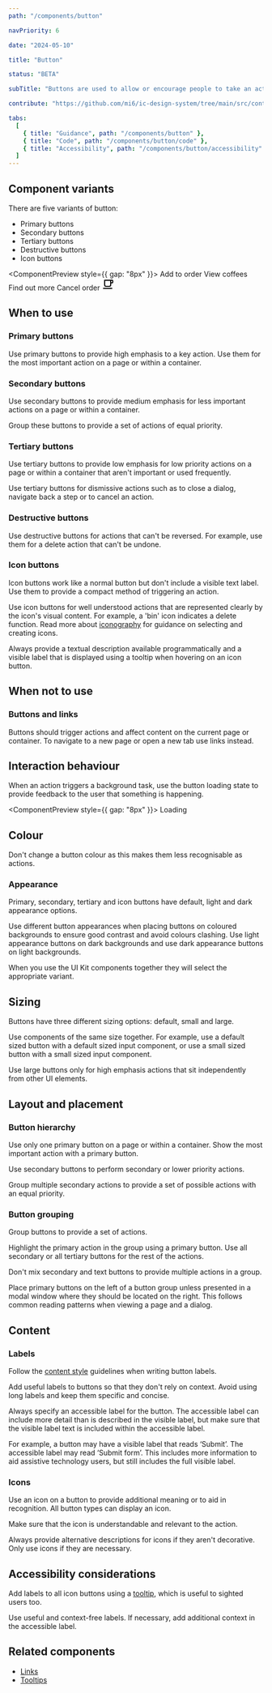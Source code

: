 ```yaml
---
path: "/components/button"

navPriority: 6

date: "2024-05-10"

title: "Button"

status: "BETA"

subTitle: "Buttons are used to allow or encourage people to take an action."

contribute: "https://github.com/mi6/ic-design-system/tree/main/src/content/structured/components/button"

tabs:
  [
    { title: "Guidance", path: "/components/button" },
    { title: "Code", path: "/components/button/code" },
    { title: "Accessibility", path: "/components/button/accessibility" },
  ]
---
```



## Component variants

There are five variants of button:

- Primary buttons
- Secondary buttons
- Tertiary buttons
- Destructive buttons
- Icon buttons

<ComponentPreview style={{ gap: "8px" }}>
  <IcButton variant="primary">Add to order</IcButton>
  <IcButton variant="secondary">View coffees</IcButton>
  <IcButton variant="tertiary">Find out more</IcButton>
  <IcButton variant="destructive">Cancel order</IcButton>
  <IcButton variant="icon" aria-label="Coffee cup">
    <svg
      xmlns="http://www.w3.org/2000/svg"
      height="24px"
      viewBox="0 0 24 24"
      width="24px"
      fill="#000000"
    >
      <path d="M0 0h24v24H0V0z" fill="none" />
      <path d="M2,21V19H20V21H2M20,8V5H18V8H20M20,3A2,2 0 0,1 22,5V8A2,2 0 0,1 20,10H18V13A4,4 0 0,1 14,17H8A4,4 0 0,1 4,13V3H20M16,5H6V13A2,2 0 0,0 8,15H14A2,2 0 0,0 16,13V5Z" />
    </svg>
  </IcButton>
</ComponentPreview>

## When to use

### Primary buttons

Use primary buttons to provide high emphasis to a key action. Use them for the most important action on a page or within a container.

### Secondary buttons

Use secondary buttons to provide medium emphasis for less important actions on a page or within a container.

Group these buttons to provide a set of actions of equal priority.

### Tertiary buttons

Use tertiary buttons to provide low emphasis for low priority actions on a page or within a container that aren't important or used frequently.

Use tertiary buttons for dismissive actions such as to close a dialog, navigate back a step or to cancel an action.

### Destructive buttons

Use destructive buttons for actions that can't be reversed. For example, use them for a delete action that can't be undone.

### Icon buttons

Icon buttons work like a normal button but don't include a visible text label. Use them to provide a compact method of triggering an action.

Use icon buttons for well understood actions that are represented clearly by the icon's visual content. For example, a 'bin' icon indicates a delete function. Read more about [iconography](/styles/icons) for guidance on selecting and creating icons.

Always provide a textual description available programmatically and a visible label that is displayed using a tooltip when hovering on an icon button.

## When not to use

### Buttons and links

Buttons should trigger actions and affect content on the current page or container. To navigate to a new page or open a new tab use links instead.

<DoDontCaution
  imageSrc={buttonFig1}
  imageAlt="An example page showing a primary button labelled 'submit' at the bottom of a page."
  state="good"
  caption="Use buttons to complete actions on the page such as adding or deleting an item, confirming or closing a dialog, or as a tool in a toolbar."
/>

<DoDontCaution
  imageSrc={buttonFig2}
  imageAlt="An example of a page with a hero banner with the title 'Today's good mood is sponsored by coffee.' A secondary button is displayed on the hero banner acting as a link to a new page called 'Get some coffee'."
  state="bad"
  caption="Don't use buttons to navigate users to a new page."
/>

## Interaction behaviour

When an action triggers a background task, use the button loading state to provide feedback to the user that something is happening.

<ComponentPreview style={{ gap: "8px" }}>
  <IcButton variant="secondary" loading>
    Loading
  </IcButton>
</ComponentPreview>

## Colour

Don't change a button colour as this makes them less recognisable as actions.

### Appearance

Primary, secondary, tertiary and icon buttons have default, light and dark appearance options.

Use different button appearances when placing buttons on coloured backgrounds to ensure good contrast and avoid colours clashing. Use light appearance buttons on dark backgrounds and use dark appearance buttons on light backgrounds.

When you use the UI Kit components together they will select the appropriate variant.

<DoubleDoDontCaution>
  <DoDontCaution
    imageSrc={buttonFig3}
    imageAlt="Button variants on a white background, dark button variants on light coloured backgrounds, and light button variants on dark backgrounds."
    state="good"
    caption="Use different appearance options on different coloured backgrounds to ensure good contrast and avoid colours clashing."
  />
  <DoDontCaution
    imageSrc={buttonFig4}
    imageAlt="A bad example showing dark button variants used on a white background, coloured button variants on coloured backgrounds, and dark button variants on dark backgrounds."
    state="bad"
    caption="Use the correct button appearance to meet minimum contrast requirements."
  />
</DoubleDoDontCaution>

## Sizing

Buttons have three different sizing options: default, small and large.

Use components of the same size together. For example, use a default sized button with a default sized input component, or use a small sized button with a small sized input component.

<DoubleDoDontCaution>
  <DoDontCaution
    imageSrc={buttonFig5}
    imageAlt="A form with correctly sized components. A normal sized input component is paired with normal sized button, and a small sized input component is paired with a small sized button."
    state="good"
    caption="Use the correct buttons sizes to match other UI component sizes."
  />
  <DoDontCaution
    imageSrc={buttonFig6}
    imageAlt="A form with incorrectly sized components. A normal sized input component is paired with small sized button, and a small sized input component is paired with a normal sized button."
    state="bad"
    caption="Don't mix different sized components."
  />
</DoubleDoDontCaution>

Use large buttons only for high emphasis actions that sit independently from other UI elements.

<DoDontCaution
  imageSrc={buttonFig7}
  imageAlt="A page showing a large sized button on its own at the bottom of the page content."
  state="good"
  caption="Use large buttons for standalone, higher priority actions."
/>

## Layout and placement

### Button hierarchy

Use only one primary button on a page or within a container. Show the most important action with a primary button.

<DoubleDoDontCaution>
  <DoDontCaution
    imageSrc={buttonFig8}
    imageAlt="A dialog box reading 'Are you sure you want to continue?' using a primary button for the important 'continue' action and a tertiary button for the lower priority 'Go back' dismissive action."
    state="good"
    caption="Use a primary button for the most important action or when you want to influence an action."
  />
  <DoDontCaution
    imageSrc={buttonFig9}
    imageAlt="A dialog box reading 'Are you sure you want to continue?' using one primary button for the 'Continue' action and another primary button for the 'Go back' action."
    state="bad"
    caption="Two primary buttons make it less clear what the expected action is."
  />
</DoubleDoDontCaution>

Use secondary buttons to perform secondary or lower priority actions.

Group multiple secondary actions to provide a set of possible actions with an equal priority.

<DoubleDoDontCaution>
  <DoDontCaution
    imageSrc={buttonFig10}
    imageAlt="A dialog reading 'How would you like to continue?' showing a single primary button for the 'save' action and two secondary buttons for the 'save as...' and 'duplicate' actions."
    state="good"
    caption="Use multiple secondary buttons to provide lower priority actions, whilst using a primary button for the higher priority action."
  />
  <DoDontCaution
    imageSrc={buttonFig11}
    imageAlt="A dialog that reads 'Are you sure you want to continue?' showing a primary button for the 'continue' action, as well as a tertiary button providing the dismissive 'Go back' action."
    state="good"
    caption="Use tertiary buttons to provide a dismissive or cancellation action when paired with a primary button that provides the main call to action."
  />
</DoubleDoDontCaution>

### Button grouping

Group buttons to provide a set of actions.

Highlight the primary action in the group using a primary button. Use all secondary or all tertiary buttons for the rest of the actions.

Don't mix secondary and text buttons to provide multiple actions in a group.

<DoDontCaution
  imageSrc={buttonFig12}
  imageAlt="An example page showing a button group containing a primary button indicating the main ‘Submit’ call to action and two secondary buttons for the lower priority ‘Duplicate’ and ‘Save as’ options."
  state="good"
  caption="Use a primary button to highlight the key action in a button group."
/>

<DoDontCaution
  imageSrc={buttonFig13}
  imageAlt="An example page showing a button group comprised of a tertiary button for the ‘Cancel’ action, a destructive button for the ‘Delete’ action, a secondary button for the ‘Save as’ action and a primary button for the ‘submit’."
  state="bad"
  caption="Don’t use different button types for different actions in a group."
/>

Place primary buttons on the left of a button group unless presented in a modal window where they should be located on the right. This follows common reading patterns when viewing a page and a dialog.

<DoDontCaution
  imageSrc={buttonFig14}
  imageAlt="An example page showing a button group positioned in the main page content aligned to the left of the page. The group has a primary button positioned on the left and two secondary buttons to its right."
  state="good"
  caption="Position primary buttons to the left when on a page."
/>

<DoDontCaution
  imageSrc={buttonFig15}
  imageAlt="A dialog showing a button group positioned to the right. The group has a primary button positioned on the right of the group and two secondary buttons on its left."
  state="good"
  caption="Position primary buttons to the right when on a dialog."
/>

## Content

### Labels

Follow the [content style](/styles/content-style) guidelines when writing button labels.

Add useful labels to buttons so that they don't rely on context. Avoid using long labels and keep them specific and concise.

<DoubleDoDontCaution>
  <DoDontCaution
    imageSrc={buttonFig16}
    imageAlt="A dialog with the heading ‘Are you sure you want to continue?’. There are two buttons in the modal with labels which read ‘go back’ and ‘continue’."
    state="good"
    caption="Use concise but specific labels."
  />
  <DoDontCaution
    imageSrc={buttonFig17}
    imageAlt="A dialog with the heading ‘Are you sure you want to continue?’. There are two buttons in the modal with labels which read ‘No, take me out of here’ and ‘yes, continue to the next section’."
    state="bad"
    caption="Don’t use long labels or generic labels."
  />
</DoubleDoDontCaution>

Always specify an accessible label for the button. The accessible label can include more detail than is described in the visible label, but make sure that the visible label text is included within the accessible label.

For example, a button may have a visible label that reads ‘Submit’. The accessible label may read ‘Submit form’. This includes more information to aid assistive technology users, but still includes the full visible label.

### Icons

Use an icon on a button to provide additional meaning or to aid in recognition. All button types can display an icon.

Make sure that the icon is understandable and relevant to the action.

Always provide alternative descriptions for icons if they aren't decorative. Only use icons if they are necessary.

<DoubleDoDontCaution>
  <DoDontCaution
    imageSrc={buttonFig18}
    imageAlt="A set of buttons with icons that clearly relate to the action. The icons used are a circle arrow for refresh, a floppy disk for save, a back arrow for go back, and a bin for delete."
    state="good"
    caption="Use icons with clear meaning to add clarity to the action."
  />
  <DoDontCaution
    imageSrc={buttonFig19}
    imageAlt="A set of buttons with icons that are unrelated to the action. The icons used are a Christmas tree for refresh, a padlock for save, a box rectangle for go back and a box cross for delete."
    state="bad"
    caption="Don’t use complicated, unrelated or ambiguous icons on buttons."
  />
</DoubleDoDontCaution>

## Accessibility considerations

Add labels to all icon buttons using a [tooltip](/components/tooltip), which is useful to sighted users too.

Use useful and context-free labels. If necessary, add additional context in the accessible label.

## Related components

- [Links](/components/link)
- [Tooltips](/components/tooltip)
